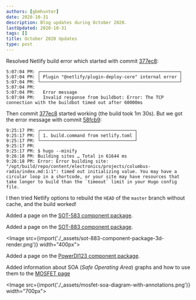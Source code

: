 ```yaml
---
authors: [gbmhunter]
date: 2020-10-31
description: Blog updates during October 2020.
lastUpdated: 2020-10-31
tags: []
title: October 2020 Updates
type: post
---
```


Resolved Netlify build error which started with commit [377ec8](https://github.com/gbmhunter/blog/commit/377ec857ebd40b45e7eda85e7eb307cd0edbc84f):

```text
5:07:04 PM: ┌─────────────────────────────────────────────────────┐
5:07:04 PM: │ Plugin "@netlify/plugin-deploy-core" internal error │
5:07:04 PM: └─────────────────────────────────────────────────────┘
5:07:04 PM: ​
5:07:04 PM:   Error message
5:07:04 PM:   Invalid response from buildbot: Error: The TCP connection with the buildbot timed out after 60000ms
```

Then commit [377ec8](https://github.com/gbmhunter/blog/commit/377ec857ebd40b45e7eda85e7eb307cd0edbc84f) started working (the build took 1m 30s). But we got the error message with commit [58fcb9](https://github.com/gbmhunter/blog/commit/58fcb99c31091a54d899babb27933b40ff10ffac):

```text
9:25:17 PM: ┌────────────────────────────────────┐
9:25:17 PM: │ 1. build.command from netlify.toml │
9:25:17 PM: └────────────────────────────────────┘
9:25:17 PM: ​
9:25:17 PM: $ hugo --minify
9:26:18 PM: Building sites … Total in 61644 ms
9:26:18 PM: Error: Error building site: "/opt/build/repo/content/electronics/projects/columbus-radio/index.md:1:1": timed out initializing value. You may have a circular loop in a shortcode, or your site may have resources that take longer to build than the `timeout` limit in your Hugo config file.
```

I then tried Netlify options to rebuild the `HEAD` of the `master` branch without cache, and the build worked!

Added a page on the [SOT-583 component package](/pcb-design/component-packages/sot-583-component-package).

Added a page on the [SOT-883 component package](/pcb-design/component-packages/sot-883-component-package).

<Image src={import('./_assets/sot-883-component-package-3d-render.png')} width="400px"></Image>

Added a page on the [PowerDI123 component package](/pcb-design/component-packages/powerdi123-component-package).

Added information about SOA (_Safe Operating Area_) graphs and how to use them to the [MOSFET page](/electronics/components/transistors/mosfets#mosfet-safe-operating-areas)

<Image src={import('./_assets/mosfet-soa-diagram-with-annotations.png')} width="700px"></Image>
